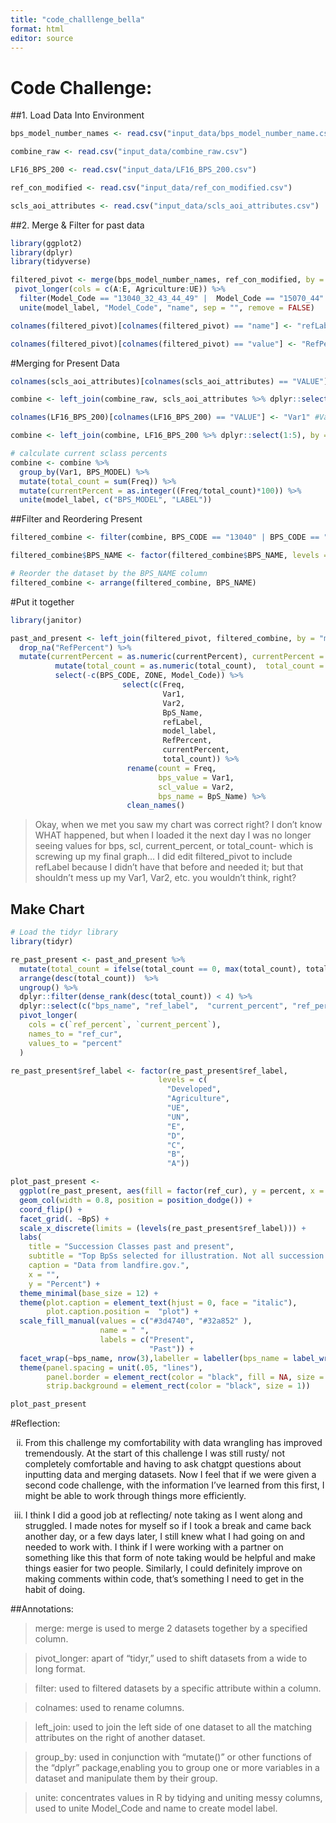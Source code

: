 ```yaml
---
title: "code_challlenge_bella"
format: html
editor: source
---
```


# Code Challenge:

##1. Load Data Into Environment

```r
bps_model_number_names <- read.csv("input_data/bps_model_number_name.csv")

combine_raw <- read.csv("input_data/combine_raw.csv")

LF16_BPS_200 <- read.csv("input_data/LF16_BPS_200.csv")

ref_con_modified <- read.csv("input_data/ref_con_modified.csv")

scls_aoi_attributes <- read.csv("input_data/scls_aoi_attributes.csv")

```

##2. Merge & Filter for past data
```r
library(ggplot2)
library(dplyr)
library(tidyverse)

filtered_pivot <- merge(bps_model_number_names, ref_con_modified, by = "Model_Code") %>%
 pivot_longer(cols = c(A:E, Agriculture:UE)) %>% 
  filter(Model_Code == "13040_32_43_44_49" |  Model_Code == "15070_44" | Model_Code == "13670_32_44") %>%
  unite(model_label, "Model_Code", "name", sep = "", remove = FALSE) 

colnames(filtered_pivot)[colnames(filtered_pivot) == "name"] <- "refLabel"

colnames(filtered_pivot)[colnames(filtered_pivot) == "value"] <- "RefPercent"

```

#Merging for Present Data
```r
colnames(scls_aoi_attributes)[colnames(scls_aoi_attributes) == "VALUE"] <- "Var2" #changing to Var2, same values as Var2 in combine_raw

combine <- left_join(combine_raw, scls_aoi_attributes %>% dplyr::select(2, 4), by = "Var2") #Combining same values

colnames(LF16_BPS_200)[colnames(LF16_BPS_200) == "VALUE"] <- "Var1" #Var1 in combine = VALUE in LF16_BPS_200; changing to match and combine

combine <- left_join(combine, LF16_BPS_200 %>% dplyr::select(1:5), by = "Var1") #Combining both by Var1 to add model_label, BPS_names, and total count for each freq and Var

# calculate current sclass percents
combine <- combine %>%
  group_by(Var1, BPS_MODEL) %>%
  mutate(total_count = sum(Freq)) %>%
  mutate(currentPercent = as.integer((Freq/total_count)*100)) %>%
  unite(model_label, c("BPS_MODEL", "LABEL"))

```

##Filter and Reordering Present
```r

filtered_combine <- filter(combine, BPS_CODE == "13040" | BPS_CODE == "13670" | BPS_CODE == "15070")

filtered_combine$BPS_NAME <- factor(filtered_combine$BPS_NAME, levels = unique(filtered_combine$BPS_NAME))

# Reorder the dataset by the BPS_NAME column
filtered_combine <- arrange(filtered_combine, BPS_NAME)

```


#Put it together
```r
library(janitor)

past_and_present <- left_join(filtered_pivot, filtered_combine, by = "model_label") %>% 
  drop_na("RefPercent") %>% 
  mutate(currentPercent = as.numeric(currentPercent), currentPercent = ifelse(is.na(currentPercent), 0, currentPercent)) %>%
          mutate(total_count = as.numeric(total_count),  total_count = ifelse(is.na(total_count), 0, total_count)) %>%
          select(-c(BPS_CODE, ZONE, Model_Code)) %>%
                         select(c(Freq, 
                                  Var1, 
                                  Var2,
                                  BpS_Name,
                                  refLabel,
                                  model_label,
                                  RefPercent,
                                  currentPercent,
                                  total_count)) %>%
                          rename(count = Freq,
                                 bps_value = Var1,
                                 scl_value = Var2,
                                 bps_name = BpS_Name) %>%
                          clean_names() 

```

> Okay, when we met you saw my chart was correct right? I don't know WHAT happened, but when I loaded it the next day I was no longer seeing values for bps, scl, current_percent, or total_count- which is screwing up my final graph... I did edit filtered_pivot to include refLabel because I didn't have that before and needed it; but that shouldn't mess up my Var1, Var2, etc. you wouldn't think, right? 

## Make Chart
```r
# Load the tidyr library
library(tidyr)

re_past_present <- past_and_present %>%
  mutate(total_count = ifelse(total_count == 0, max(total_count), total_count)) %>%
  arrange(desc(total_count))  %>%
  ungroup() %>%
  dplyr::filter(dense_rank(desc(total_count)) < 4) %>%
  dplyr::select(c("bps_name", "ref_label",  "current_percent", "ref_percent")) %>%
  pivot_longer(
    cols = c(`ref_percent`, `current_percent`), 
    names_to = "ref_cur", 
    values_to = "percent"
  )

re_past_present$ref_label <- factor(re_past_present$ref_label, 
                                 levels = c(
                                   "Developed",
                                   "Agriculture",
                                   "UE",
                                   "UN",
                                   "E",
                                   "D",
                                   "C",
                                   "B",
                                   "A"))

plot_past_present <-
  ggplot(re_past_present, aes(fill = factor(ref_cur), y = percent, x = ref_label)) + 
  geom_col(width = 0.8, position = position_dodge()) +
  coord_flip() +
  facet_grid(. ~BpS) +
  scale_x_discrete(limits = (levels(re_past_present$ref_label))) +
  labs(
    title = "Succession Classes past and present",
    subtitle = "Top BpSs selected for illustration. Not all succession classes present in all BpSs",
    caption = "Data from landfire.gov.",
    x = "",
    y = "Percent") +
  theme_minimal(base_size = 12) +
  theme(plot.caption = element_text(hjust = 0, face = "italic"), 
        plot.caption.position =  "plot") +
  scale_fill_manual(values = c("#3d4740", "#32a852" ), 
                    name = " ", 
                    labels = c("Present",
                               "Past")) +
  facet_wrap(~bps_name, nrow(3),labeller = labeller(bps_name = label_wrap_gen())) +
  theme(panel.spacing = unit(.05, "lines"),
        panel.border = element_rect(color = "black", fill = NA, size = 1), 
        strip.background = element_rect(color = "black", size = 1))

plot_past_present

```


#Reflection:

ii. From this challenge my comfortability with data wrangling has improved tremendously. At the start of this challenge I was still rusty/ not completely comfortable and having to ask chatgpt questions about inputting data and merging datasets. Now I feel that if we were given a second code challenge, with the information I've learned from this first, I might be able to work through things more efficiently.

iii. I think I did a good job at reflecting/ note taking as I went along and struggled. I made notes for myself so if I took a break and came back another day, or a few days later, I still knew what I had going on and needed to work with. I think if I were working with a partner on something like this that form of note taking would be helpful and make things easier for two people. Similarly, I could definitely improve on making comments within code, that's something I need to get in the habit of doing.

##Annotations:

> merge: merge is used to merge 2 datasets together by a specified column.

>pivot_longer: apart of "tidyr," used to shift datasets from a wide to long format.

>filter: used to filtered datasets by a specific attribute within a column.

>colnames: used to rename columns.

>left_join: used to join the left side of one dataset to all the matching attributes on the right of another dataset.

>group_by: used in conjunction with "mutate()" or other functions of the "dplyr" package,enabling you to group one or more variables in a dataset and manipulate them by their group.

>unite: concentrates values in R by tidying and uniting messy columns, used to unite Model_Code and name to create model label.
